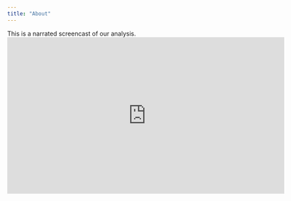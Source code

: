 ```yaml
---
title: "About"
---
```

 This is a narrated screencast of our analysis.
<br><iframe width="638" height="360" src="https://youtu.be/ROG3dc-wHI8" frameborder="0" allow="accelerometer; autoplay; encrypted-media; gyroscope; picture-in-picture" allowfullscreen></iframe>